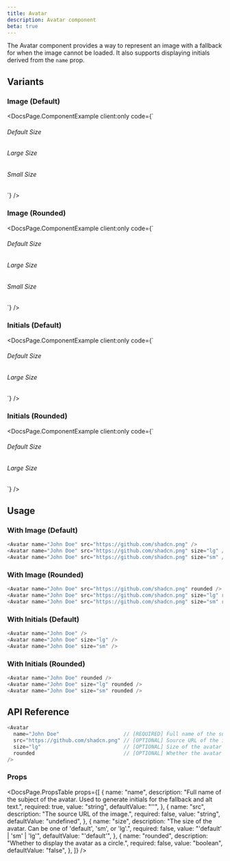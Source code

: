 ```yaml
---
title: Avatar
description: Avatar component
beta: true
---
```


The Avatar component provides a way to represent an image with a fallback for when the image cannot be loaded. It also supports displaying initials derived from the `name` prop.


## Variants

### Image (Default)

<DocsPage.ComponentExample
  client:only
  code={`<div className="flex gap-12">
  <div className="flex flex-col gap-3 items-center">
    <h6 className="text-sm">Default Size</h6>
    <Avatar name="John Doe" src="https://github.com/shadcn.png" />
  </div>

<div className="flex flex-col gap-3 items-center">
  <h6 className="text-sm">Large Size</h6>
  <Avatar name="John Doe" src="https://github.com/shadcn.png" size="lg" />
</div>

  <div className="flex flex-col gap-3 items-center">
    <h6 className="text-sm">Small Size</h6>
    <Avatar name="John Doe" src="https://github.com/shadcn.png" size="sm" />
  </div>
</div>`}
/>

### Image (Rounded)

<DocsPage.ComponentExample
  client:only
  code={`<div className="flex gap-12">
  <div className="flex flex-col gap-3 items-center">
    <h6 className="text-sm">Default Size</h6>
    <Avatar name="John Doe" src="https://github.com/shadcn.png" rounded />
  </div>

<div className="flex flex-col gap-3 items-center">
  <h6 className="text-sm">Large Size</h6>
  <Avatar
    name="John Doe"
    src="https://github.com/shadcn.png"
    size="lg"
    rounded
  />
</div>

  <div className="flex flex-col gap-3 items-center">
    <h6 className="text-sm">Small Size</h6>
    <Avatar name="John Doe" src="https://github.com/shadcn.png" size="sm" rounded />
  </div>
</div>`}
/>

### Initials (Default)

<DocsPage.ComponentExample
  client:only
  code={`<div className="flex gap-12">
  <div className="flex flex-col gap-3 items-center">
    <h6 className="text-sm">Default Size</h6>
    <Avatar name="John Doe" />
  </div>

<div className="flex flex-col gap-3 items-center">
  <h6 className="text-sm">Large Size</h6>
  <Avatar name="John Doe" size="lg" />
</div>
</div>`}
/>

### Initials (Rounded)

<DocsPage.ComponentExample
  client:only
  code={`<div className="flex gap-12">
  <div className="flex flex-col gap-3 items-center">
    <h6 className="text-sm">Default Size</h6>
    <Avatar name="John Doe" rounded />
  </div>

<div className="flex flex-col gap-3 items-center">
  <h6 className="text-sm">Large Size</h6>
  <Avatar name="John Doe" size="lg" rounded />
</div>
</div>`}
/>

## Usage

### With Image (Default)

```typescript jsx
<Avatar name="John Doe" src="https://github.com/shadcn.png" />
<Avatar name="John Doe" src="https://github.com/shadcn.png" size="lg" />
<Avatar name="John Doe" src="https://github.com/shadcn.png" size="sm" />
```

### With Image (Rounded)

```typescript jsx
<Avatar name="John Doe" src="https://github.com/shadcn.png" rounded />
<Avatar name="John Doe" src="https://github.com/shadcn.png" size="lg" rounded />
<Avatar name="John Doe" src="https://github.com/shadcn.png" size="sm" rounded />
```

### With Initials (Default)

```typescript jsx
<Avatar name="John Doe" />
<Avatar name="John Doe" size="lg" />
<Avatar name="John Doe" size="sm" />
```

### With Initials (Rounded)

```typescript jsx
<Avatar name="John Doe" rounded />
<Avatar name="John Doe" size="lg" rounded />
<Avatar name="John Doe" size="sm" rounded />
```

## API Reference

```typescript jsx
<Avatar
  name="John Doe"                     // [REQUIRED] Full name of the subject
  src="https://github.com/shadcn.png" // [OPTIONAL] Source URL of the image
  size="lg"                           // [OPTIONAL] Size of the avatar ('default' | 'sm' | 'lg')
  rounded                             // [OPTIONAL] Whether the avatar is circular
/>
```

### Props

<DocsPage.PropsTable
  props={[
    {
      name: "name",
      description:
        "Full name of the subject of the avatar. Used to generate initials for the fallback and alt text.",
      required: true,
      value: "string",
      defaultValue: "''",
    },
    {
      name: "src",
      description: "The source URL of the image.",
      required: false,
      value: "string",
      defaultValue: "undefined",
    },
    {
      name: "size",
      description:
        "The size of the avatar. Can be one of 'default', 'sm', or 'lg'.",
      required: false,
      value: "'default' | 'sm' | 'lg'",
      defaultValue: "'default'",
    },
    {
      name: "rounded",
      description: "Whether to display the avatar as a circle.",
      required: false,
      value: "boolean",
      defaultValue: "false",
    },
  ]}
/>
